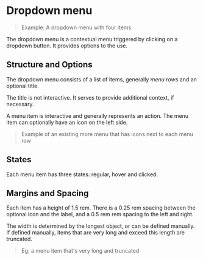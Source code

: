 
<Meta title="Patterns/Dropdown menu" />

# Dropdown menu

> Example: A dropdown menu with four items

The dropdown menu is a contextual menu triggered by clicking on a dropdown button. It provides options to the use.

## Structure and Options

The dropdown menu consists of a list of items, generally *menu rows* and an optional title.

The title is not interactive. It serves to provide additional context, if necessary.

A menu item is interactive and generally represents an action. The menu item can optionally have an icon on the left side.

> Example of an existing more menu that has icons next to each menu row


## States

Each menu item has three states: regular, hover and clicked.

## Margins and Spacing

Each item has a height of 1.5 rem. There is a 0.25 rem spacing between the optional icon and the label, and a 0.5 rem rem spacing to the left and right.

The width is determined by the longest object, or can be defined manually. If defined manually, items that are very long and exceed this length are truncated.

> Eg: a menu item that's very long and truncated



